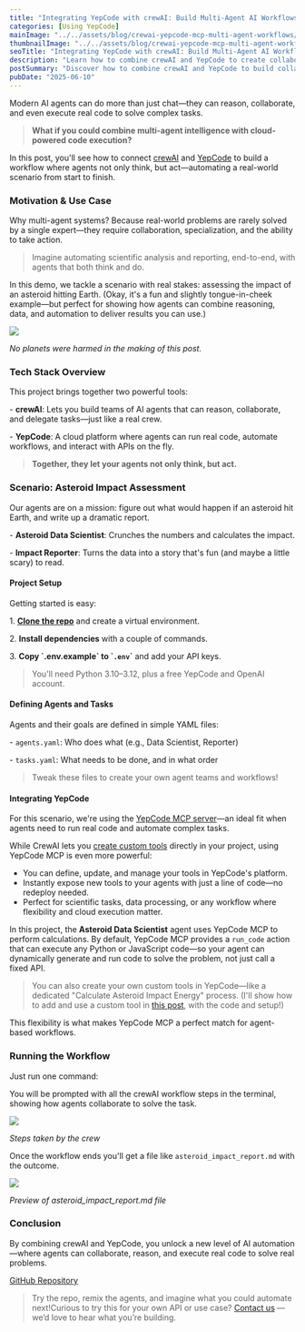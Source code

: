```yaml
---
title: "Integrating YepCode with crewAI: Build Multi-Agent AI Workflows That Run Real Code"
categories: [Using YepCode]
mainImage: "../../assets/blog/crewai-yepcode-mcp-multi-agent-workflows/684806e12ceb24bddd38396b_yepcode-crewai.png"
thumbnailImage: "../../assets/blog/crewai-yepcode-mcp-multi-agent-workflows/684806e12ceb24bddd38396b_yepcode-crewai.png"
seoTitle: "Integrating YepCode with crewAI: Build Multi-Agent AI Workflows That Run Real Code"
description: "Learn how to combine crewAI and YepCode to create collaborative, multi-agent AI workflows that can reason, automate, and execute real Python or JavaScript code in the cloud. Step-by-step guide with a fun asteroid impact scenario."
postSummary: "Discover how to combine crewAI and YepCode to build collaborative, multi-agent AI workflows that don’t just reason—they act. In this hands-on guide, you’ll set up a fun asteroid impact scenario where agents calculate, automate, and generate real results by running Python or JavaScript code in the cloud. Perfect for anyone interested in next-level AI automation and practical agent orchestration."
pubDate: "2025-06-10"
---
```


Modern AI agents can do more than just chat—they can reason, collaborate, and even execute real code to solve complex tasks.

> **What if you could combine multi-agent intelligence with cloud-powered code execution?**

In this post, you'll see how to connect [crewAI](https://crewai.com) and [YepCode](https://yepcode.io/) to build a workflow where agents not only think, but act—automating a real-world scenario from start to finish.

### Motivation & Use Case

Why multi-agent systems? Because real-world problems are rarely solved by a single expert—they require collaboration, specialization, and the ability to take action.

> Imagine automating scientific analysis and reporting, end-to-end, with agents that both think and do.

In this demo, we tackle a scenario with real stakes: assessing the impact of an asteroid hitting Earth. (Okay, it's a fun and slightly tongue-in-cheek example—but perfect for showing how agents can combine reasoning, data, and automation to deliver results you can use.)

![](../../assets/blog/crewai-yepcode-mcp-multi-agent-workflows/68481003aaab63370759726e_Screenshot-2025-06-10-at-11.45.56.png)

_No planets were harmed in the making of this post._

### Tech Stack Overview

This project brings together two powerful tools:

\- **crewAI**: Lets you build teams of AI agents that can reason, collaborate, and delegate tasks—just like a real crew.

\- **YepCode**: A cloud platform where agents can run real code, automate workflows, and interact with APIs on the fly.

> **Together, they let your agents not only think, but act.**

### Scenario: Asteroid Impact Assessment

Our agents are on a mission: figure out what would happen if an asteroid hit Earth, and write up a dramatic report.

\- **Asteroid Data Scientist**: Crunches the numbers and calculates the impact.

\- **Impact Reporter**: Turns the data into a story that's fun (and maybe a little scary) to read.

#### Project Setup

Getting started is easy:

1\. [**Clone the repo**](https://github.com/yepcode/crewai-yepcode-demo) and create a virtual environment.

2\. **Install dependencies** with a couple of commands.

3\. **Copy \`.env.example\` to \``.env`\`** and add your API keys.

> You'll need Python 3.10–3.12, plus a free YepCode and OpenAI account.

#### Defining Agents and Tasks

Agents and their goals are defined in simple YAML files:

\- `agents.yaml`: Who does what (e.g., Data Scientist, Reporter)

\- `tasks.yaml`: What needs to be done, and in what order

> Tweak these files to create your own agent teams and workflows!

#### Integrating YepCode

For this scenario, we're using the [YepCode MCP server](https://github.com/yepcode/mcp-server-js)—an ideal fit when agents need to run real code and automate complex tasks.

While CrewAI lets you [create custom tools](https://docs.crewai.com/concepts/tools) directly in your project, using YepCode MCP is even more powerful:

-   You can define, update, and manage your tools in YepCode's platform.
-   Instantly expose new tools to your agents with just a line of code—no redeploy needed.
-   Perfect for scientific tasks, data processing, or any workflow where flexibility and cloud execution matter.

In this project, the **Asteroid Data Scientist** agent uses YepCode MCP to perform calculations. By default, YepCode MCP provides a `run_code` action that can execute any Python or JavaScript code—so your agent can dynamically generate and run code to solve the problem, not just call a fixed API.

> You can also create your own custom tools in YepCode—like a dedicated "Calculate Asteroid Impact Energy" process. (I'll show how to add and use a custom tool in [this post](https://yepcode.io/blog/yepcode-mcp-user-defined-tools-ai-automation), with the code and setup!)

This flexibility is what makes YepCode MCP a perfect match for agent-based workflows.

### Running the Workflow

Just run one command:

You will be prompted with all the crewAI workflow steps in the terminal, showing how agents collaborate to solve the task.

![](../../assets/blog/crewai-yepcode-mcp-multi-agent-workflows/68480fa490ab6ab262068957_Screenshot-2025-06-10-at-11.45.17.png)

_Steps taken by the crew_

Once the workflow ends you'll get a file like `asteroid_impact_report.md` with the outcome.

![](../../assets/blog/crewai-yepcode-mcp-multi-agent-workflows/68481003aaab63370759726e_Screenshot-2025-06-10-at-11.45.56.png)

_Preview of asteroid\_impact\_report.md file_

### Conclusion

By combining crewAI and YepCode, you unlock a new level of AI automation—where agents can collaborate, reason, and execute real code to solve real problems.

[GitHub Repository](https://github.com/yepcode/crewai-yepcode-demo)‍

> Try the repo, remix the agents, and imagine what you could automate next!Curious to try this for your own API or use case? [Contact us](https://yepcode.io/contact) — we’d love to hear what you’re building.
